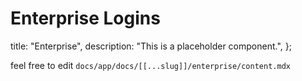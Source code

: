 # Enterprise Logins

  title: "Enterprise",
  description: "This is a placeholder component.",
};

feel free to edit `docs/app/docs/[[...slug]]/enterprise/content.mdx`
